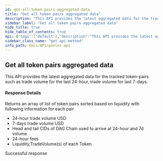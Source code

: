 ```yaml
---
id: get-all-token-pairs-aggregated-data
title: "Get all token pairs aggregated data"
description: "This API provides the latest aggregated data for the tracked token-pairs such as trade volume for the last 24-hour, trade volume for last 7-days."
sidebar_label: "Get all token pairs aggregated data"
hide_title: true
hide_table_of_contents: true
api: {"tags":["default"],"description":"This API provides the latest aggregated data for the tracked token-pairs such as trade volume for the last 24-hour, trade volume for last 7-days.\n\n#### Response Details\n\nReturns an array of list of token pairs sorted based on liquidity with following information for each pair\n\n- 24-hour trade volume USD\n- 7-days trade volume USD\n- Head and tail CIDs of DAG Chain used to arrive at 24-hour and 7d volume\n- 24-hour fees\n- Liquidity,TradeVolume(s) of each Token","security":[{"api_key":[]}],"responses":{"200":{"description":"Successful response"}},"method":"get","path":"/v2-pairs","servers":[{"url":"https://uniswapv2-ethindia.powerloom.io/api/","description":"Uniswap V2"},{"url":"https://quickswap-ethindia.powerloom.io/api/","description":"Quickswap"},{"url":"https://sushiswap-ethindia.powerloom.io/api/","description":"Sushiswap"}],"securitySchemes":{"api_key":{"type":"apiKey","name":"X-API-Key","in":"header"}},"info":{"title":"Pooler API","version":"1.0.0"},"postman":{"name":"Get all token pairs aggregated data","description":{"content":"This API provides the latest aggregated data for the tracked token-pairs such as trade volume for the last 24-hour, trade volume for last 7-days.\n\n#### Response Details\n\nReturns an array of list of token pairs sorted based on liquidity with following information for each pair\n\n- 24-hour trade volume USD\n- 7-days trade volume USD\n- Head and tail CIDs of DAG Chain used to arrive at 24-hour and 7d volume\n- 24-hour fees\n- Liquidity,TradeVolume(s) of each Token","type":"text/plain"},"url":{"path":["v2-pairs"],"host":["{{baseUrl}}"],"query":[],"variable":[]},"method":"GET","auth":{"type":"apikey","apikey":[{"type":"any","value":"X-API-Key","key":"key"},{"type":"any","value":"<API Key>","key":"value"},{"type":"any","value":"header","key":"in"}]}}}
sidebar_class_name: "get api-method"
info_path: docs/API/pooler-api
---
```



## Get all token pairs aggregated data



This API provides the latest aggregated data for the tracked token-pairs such as trade volume for the last 24-hour, trade volume for last 7-days.

#### Response Details

Returns an array of list of token pairs sorted based on liquidity with following information for each pair

- 24-hour trade volume USD
- 7-days trade volume USD
- Head and tail CIDs of DAG Chain used to arrive at 24-hour and 7d volume
- 24-hour fees
- Liquidity,TradeVolume(s) of each Token

<div><ApiTabs><TabItem label={"200"} value={"200"}><div>

Successful response

</div><div></div></TabItem></ApiTabs></div>
      
